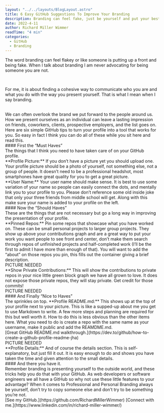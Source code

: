 ```yaml
---
layout: "../../layouts/BlogLayout.astro"
title: 6 Easy GitHub Suggestions To Improve Your Branding
description: Branding can feel fake, just be yourself and put your best forward with a few tips on your GitHub profile.
date: 2022-4-11
author: Richard Miller Wimmer
readTime: "4 min"
categories:
  - GitHub
  - Branding
---
```


The word branding can feel flakey or like someone is putting up a front and being fake. When I talk about branding I am never advocating for being someone you are not.

<br />

For me, it is about finding a cohesive way to communicate who you are and what you do with the way you present yourself. That is what I mean when I say branding.

<br />
We can often overlook the brand we put forward to the people around us. How we present
ourselves as an individual can leave a lasting impression on friends, coworkers,
clients, prospective employers, and the list goes on. Here are six simple GitHub
tips to turn your profile into a tool that works for you. So easy in fact I think
you can do all of these while you sit here and read this.
<br />
#### First the “Must Haves”
<br />
The things that I think you need to have taken care of on your GitHub profile.
<br />
**Profile Picture:** If you don’t have a picture yet you should upload one. Your
profile picture should be a photo of yourself, not something else, not a group of
people. It doesn’t need to be a professional headshot, most smartphones have great
quality for you to get a great picture.
<br />
**User Name:** Your user name should make sense. It is best to use some variation
of your name so people can easily connect the dots, and mentally link you to your
profile to you. Please don’t reference some old inside joke that only your three
friends from middle school will get. Along with this make sure your name is added
to your profile on the left.
<br />
#### Now the “Should Haves”
<br />
These are the things that are not necessary but go a long way in improving the presentation
of your profile.
<br />
**Pinned Repos:** Pin some repos that showcase what you have worked on. These can
be small personal projects to larger group projects. They show up above your contributions
graph and are a great way to put your work you want people to see front and center,
don’t make them search through repos of unfinished projects and half-completed work
(I’ll be the first to admit I have more than enough of that). You will want to add
the “about” on those repos you pin, this fills out the container giving a brief description.
<br />
PICTURE NEEDED
<br />
**Show Private Contributions:** This will show the contributions to private repos
in your nice little green block graph we have all grown to love. It does not expose
those private repos, they will stay private. Get credit for those commits!
<br />
PICTURE NEEDED
<br />
#### And Finally “Nice to Haves”
<br />
The sprinkles on top. **Profile README.md:** This shows up at the top of your profile
next to your picture. This is like a supped-up about me you get to use Markdown to
write. A few more steps and planning are required for this but well worth it. How
to do this is less obvious than the other items here. What you need to do is create
a repo with the same name as your username, make it public and add the REAMDME.md.
<br />
[Great GitHub README.md walkthrough.](https://dev.to/github/how-to-create-a-github-profile-readme-jha)
<br />
PICTURE NEEDED
<br />
**Profile Details:** And of course the details section. This is self-explanatory,
but just fill it out. It is easy enough to do and shows you have taken the time and
given attention to the small details.
<br />
#### And there you have it.
<br />
Remember branding is presenting yourself to the outside world, and these tricks help
you do that with your GitHub. As web developers or software engineers we all have
a GitHub so why not use these little features to your advantage? When it comes to
Professional and Personal Branding always be yourself, don’t try to copy someone
else and don’t try to be something you’re not.
<br />
[See my GitHub.](https://github.com/RichardMillerWimmer) [Connect with me.](https://www.linkedin.com/in/richard-miller-wimmer/)
